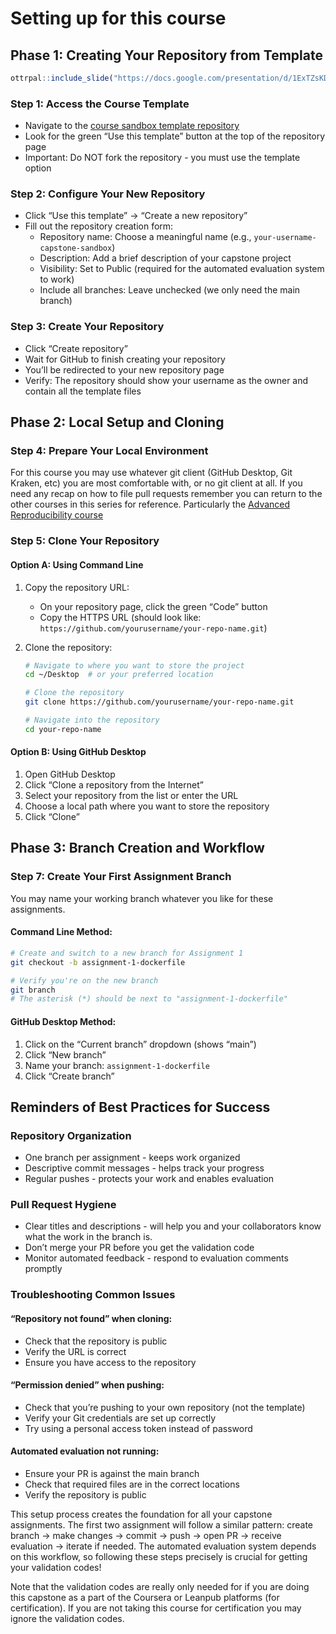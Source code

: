 # Setting up for this course

## Phase 1: Creating Your Repository from Template

```r
ottrpal::include_slide("https://docs.google.com/presentation/d/1ExTZsKDHKM0fIi0_tB80qd8cHvqjEDyNJp-OsnvZ19o/edit?slide=id.g360ed975019_0_188#slide=id.g360ed975019_0_188")
```

### Step 1: Access the Course Template
- Navigate to the [course sandbox template repository](https://github.com/fhdsl/capstone-sandbox)
- Look for the green "Use this template" button at the top of the repository page
- Important: Do NOT fork the repository - you must use the template option

### Step 2: Configure Your New Repository
- Click "Use this template" → "Create a new repository"
- Fill out the repository creation form:
  - Repository name: Choose a meaningful name (e.g., `your-username-capstone-sandbox`)
  - Description: Add a brief description of your capstone project
  - Visibility: Set to Public (required for the automated evaluation system to work)
  - Include all branches: Leave unchecked (we only need the main branch)

### Step 3: Create Your Repository
- Click "Create repository" 
- Wait for GitHub to finish creating your repository
- You'll be redirected to your new repository page
- Verify: The repository should show your username as the owner and contain all the template files

## Phase 2: Local Setup and Cloning

### Step 4: Prepare Your Local Environment
For this course you may use whatever git client (GitHub Desktop, Git Kraken, etc) you are most comfortable with, or no git client at all. 
If you need any recap on how to file pull requests remember you can return to the other courses in this series for reference. Particularly the [Advanced Reproducibility course](https://jhudatascience.org/Adv_Reproducibility_in_Cancer_Informatics/using-version-control-with-github.html)

### Step 5: Clone Your Repository

#### Option A: Using Command Line
1. Copy the repository URL:
   - On your repository page, click the green "Code" button
   - Copy the HTTPS URL (should look like: `https://github.com/yourusername/your-repo-name.git`)

2. Clone the repository:
   ```bash
   # Navigate to where you want to store the project
   cd ~/Desktop  # or your preferred location
   
   # Clone the repository
   git clone https://github.com/yourusername/your-repo-name.git
   
   # Navigate into the repository
   cd your-repo-name
   ```

#### Option B: Using GitHub Desktop
1. Open GitHub Desktop
2. Click "Clone a repository from the Internet"
3. Select your repository from the list or enter the URL
4. Choose a local path where you want to store the repository
5. Click "Clone"

## Phase 3: Branch Creation and Workflow

### Step 7: Create Your First Assignment Branch

You may name your working branch whatever you like for these assignments. 

#### Command Line Method:
```bash
# Create and switch to a new branch for Assignment 1
git checkout -b assignment-1-dockerfile

# Verify you're on the new branch
git branch
# The asterisk (*) should be next to "assignment-1-dockerfile"
```

#### GitHub Desktop Method:
1. Click on the "Current branch" dropdown (shows "main")
2. Click "New branch"
3. Name your branch: `assignment-1-dockerfile`
4. Click "Create branch"

## Reminders of Best Practices for Success

### Repository Organization
- One branch per assignment - keeps work organized
- Descriptive commit messages - helps track your progress
- Regular pushes - protects your work and enables evaluation

### Pull Request Hygiene
- Clear titles and descriptions - will help you and your collaborators know what the work in the branch is. 
- Don't merge your PR before you get the validation code 
- Monitor automated feedback - respond to evaluation comments promptly

### Troubleshooting Common Issues

#### "Repository not found" when cloning:
- Check that the repository is public
- Verify the URL is correct
- Ensure you have access to the repository

#### "Permission denied" when pushing:
- Check that you're pushing to your own repository (not the template)
- Verify your Git credentials are set up correctly
- Try using a personal access token instead of password

#### Automated evaluation not running:
- Ensure your PR is against the main branch
- Check that required files are in the correct locations
- Verify the repository is public

This setup process creates the foundation for all your capstone assignments. 
The first two assignment will follow a similar pattern: 
create branch → make changes → commit → push → open PR → receive evaluation → iterate if needed. 
The automated evaluation system depends on this workflow, so following these steps precisely is crucial for getting your validation codes!

Note that the validation codes are really only needed for if you are doing this capstone as a part of the Coursera or Leanpub platforms (for certification). If you are not taking this course for certification you may ignore the validation codes. 

